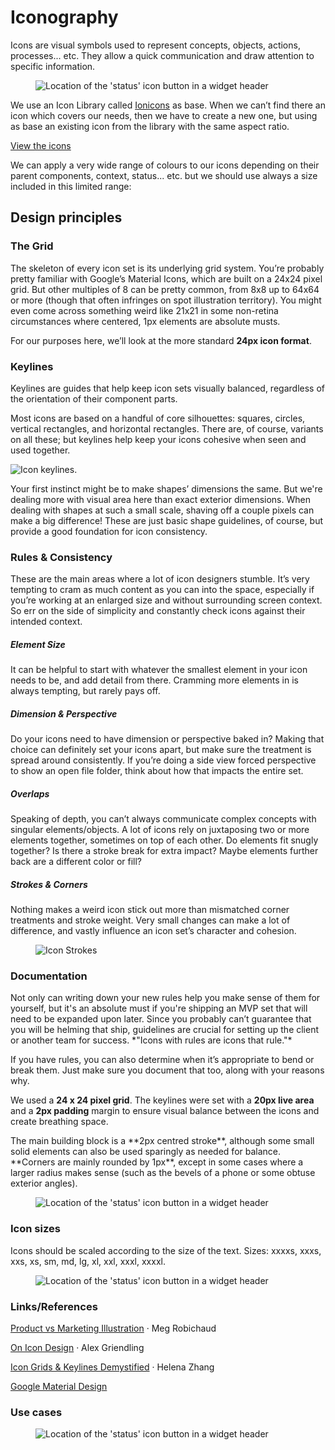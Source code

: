 

<Meta title="Foundations/Iconography" />

# Iconography

Icons are visual symbols used to represent concepts, objects, actions, processes... etc. They allow a quick communication and draw attention to specific information.

<Figure>
  <img
    alt="Location of the 'status' icon button in a widget header"
    src="img/iconography-1x1-1x.png"
  />
</Figure>

We use an Icon Library called [Ionicons](https://ionicons.com/) as base. When we
can’t find there an icon which covers our needs, then we have to create a new one,
but using as base an existing icon from the library with the same aspect ratio.

[View the icons](https://engineering.pages.devotools.com/libraries/design/dali/?path=/docs/components-icon--docs)

We can apply a very wide range of colours to our icons depending on their parent components, context, status... etc. but we should use always a size included in this limited range:
## Design principles

### The Grid

The skeleton of every icon set is its underlying grid system. You’re probably pretty familiar with Google’s Material Icons, which are built on a 24x24 pixel grid. But other multiples of 8 can be pretty common, from 8x8 up to 64x64 or more (though that often infringes on spot illustration territory). You might even come across something weird like 21x21 in some non-retina circumstances where centered, 1px elements are absolute musts.

For our purposes here, we’ll look at the more standard **24px icon format**.


### Keylines

<Row>
  <Col md={6} lg={7}>
Keylines are guides that help keep icon sets visually balanced, regardless of the orientation of their component parts.

Most icons are based on a handful of core silhouettes: squares, circles, vertical rectangles, and horizontal rectangles. There are, of course, variants on all these; but keylines help keep your icons cohesive when seen and used together.
  </Col>
  <Col md={6} lg={5}>
  <img
        alt="Icon keylines."
        src="img/keylines.jpg"
      />
        </Col>
</Row>

Your first instinct might be to make shapes’ dimensions the same. But we're dealing more with visual area here than exact exterior dimensions. When dealing with shapes at such a small scale, shaving off a couple pixels can make a big difference! These are just basic shape guidelines, of course, but provide a good foundation for icon consistency.

### Rules & Consistency

These are the main areas where a lot of icon designers stumble. It’s very tempting to cram as much content as you can into the space, especially if you’re working at an enlarged size and without surrounding screen context. So err on the side of simplicity and constantly check icons against their intended context.

##### Element Size #####
It can be helpful to start with whatever the smallest element in your icon needs to be, and add detail from there. Cramming more elements in is always tempting, but rarely pays off.

##### Dimension & Perspective #####
Do your icons need to have dimension or perspective baked in? Making that choice can definitely set your icons apart, but make sure the treatment is spread around consistently. If you’re doing a side view forced perspective to show an open file folder, think about how that impacts the entire set.

##### Overlaps #####
Speaking of depth, you can’t always communicate complex concepts with singular elements/objects. A lot of icons rely on juxtaposing two or more elements together, sometimes on top of each other. Do elements fit snugly together? Is there a stroke break for extra impact? Maybe elements further back are a different color or fill?

##### Strokes & Corners #####

<Row>
  <Col md={6} lg={7}>
Nothing makes a weird icon stick out more than mismatched corner treatments and stroke weight. Very small changes can make a lot of difference, and vastly influence an icon set’s character and cohesion.
 </Col>
  <Col md={6} lg={5}>
    <Figure>
  <img
        alt="Icon Strokes"
        src="img/stroke-15x.jpg"
      />
    </Figure>
  </Col>
</Row>

### Documentation

<Row>
  <Col md={6} lg={7}>
Not only can writing down your new rules help you make sense of them for yourself, but it's an absolute must if you're shipping an MVP set that will need to be expanded upon later. Since you probably can’t guarantee that you will be helming that ship, guidelines are crucial for setting up the client or another team for success.
  </Col>
  <Col md={6} lg={5}>
  *"Icons with rules are icons that rule."*
  </Col>
</Row>

If you have rules, you can also determine when it’s appropriate to bend or break them. Just make sure you document that too, along with your reasons why.

We used a **24 x 24 pixel grid**. The keylines were set with a **20px live area** and a **2px padding** margin to ensure visual balance between the icons and create breathing space.

<Row>
  <Col md={6} lg={7}>
 The main building block is a **2px centred stroke**, although some small solid elements can also be used sparingly as needed for balance. **Corners are mainly rounded by 1px**, except in some cases where a larger radius makes sense (such as the bevels of a phone or some obtuse exterior angles).
  </Col>
  <Col md={6} lg={5}>
   <Figure>
  <img
        alt="Location of the 'status' icon button in a widget header"
        src="img/documentation-15x.jpg"
      />
       </Figure>
  </Col>
</Row>

### Icon sizes

Icons should be scaled according to the size of the text. Sizes: xxxxs, xxxs, xxs, xs, sm, md, lg, xl, xxl, xxxl, xxxxl.

<Figure>
  <img
    alt="Location of the 'status' icon button in a widget header"
    src="img/icons.png"
  />
</Figure>

### Links/References
<a href="https://ux.shopify.com/product-vs-marketing-illustration-7ac474dfe2ed" target="_blank">Product vs Marketing Illustration</a>
· Meg Robichaud

<a href="https://medium.com/@lunarsaloon/on-icon-design-c6f92b474c5f" target="_blank">On Icon Design</a> 
· Alex Griendling

<a href="https://minoraxis.medium.com/icon-grids-keylines-demystified-5a228fe08cfd" target="_blank">Icon Grids & Keylines Demystified</a> 
· Helena Zhang

<a href="https://m2.material.io/design/iconography/system-icons.html#design-principles" target="_blank">Google Material Design</a> 

### Use cases

<Figure>
  <img
    alt="Location of the 'status' icon button in a widget header"
    src="img/use-cases-iconography-2.jpg"
  />
</Figure>
